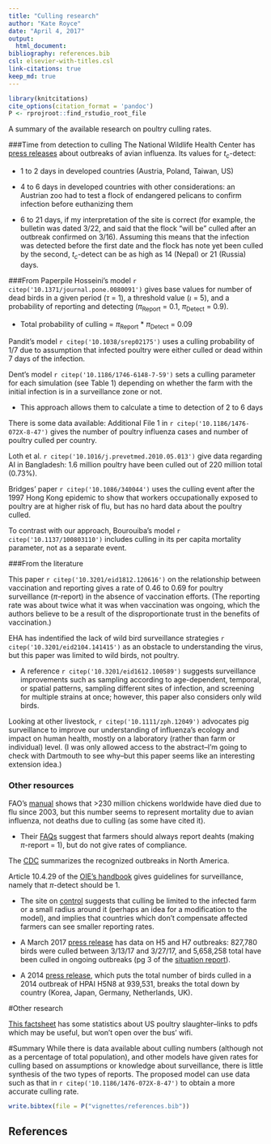 ```yaml
---
title: "Culling research"
author: "Kate Royce"
date: "April 4, 2017"
output:
  html_document:
bibliography: references.bib
csl: elsevier-with-titles.csl
link-citations: true
keep_md: true
---
```


```r
library(knitcitations)
cite_options(citation_format = 'pandoc')
P <- rprojroot::find_rstudio_root_file
```

A summary of the available research on poultry culling rates.

###Time from detection to culling
The National Wildlife Health Center has [press releases](https://www.nwhc.usgs.gov/disease_information/avian_influenza/) about outbreaks of avian influenza. Its values for $t_c$-detect:

- 1 to 2 days in developed countries (Austria, Poland, Taiwan, US)

- 4 to 6 days in developed countries with other considerations: an Austrian zoo had to test a flock of endangered pelicans to confirm infection before euthanizing them

- 6 to 21 days, if my interpretation of the site is correct (for example, the bulletin was dated 3/22, and said that the flock "will be" culled after an outbreak confirmed on 3/16). Assuming this means that the infection was detected before the first date and the flock has note yet been culled by the second, $t_c$-detect can be as high as 14 (Nepal) or 21 (Russia) days.

###From Paperpile
Hosseini's model `r citep('10.1371/journal.pone.0080091')` gives base values for number of dead birds in a given period ($\tau$ = 1), a threshold value ($\iota$ = 5), and a probability of reporting and detecting ($\pi$~Report~ = 0.1, $\pi$~Detect~ = 0.9).

- Total probability of culling = $\pi$~Report~ * $\pi$~Detect~ = 0.09

Pandit's model `r citep('10.1038/srep02175')` uses a culling probability of 1/7 due to assumption that infected poultry were either culled or dead within 7 days of the infection. 

Dent's model `r citep('10.1186/1746-6148-7-59')` sets a culling parameter for each simulation (see Table 1) depending on whether the farm with the initial infection is in a surveillance zone or not.

- This approach allows them to calculate a time to detection of 2 to 6 days 

There is some data available: Additional File 1 in `r citep('10.1186/1476-072X-8-47')` gives the number of poultry influenza cases and number of poultry culled per country.

Loth et al. `r citep('10.1016/j.prevetmed.2010.05.013')` give data regarding AI in Bangladesh: 1.6 million poultry have been culled out of 220 million total (0.73%).

Bridges' paper `r citep('10.1086/340044')` uses the culling event after the 1997 Hong Kong epidemic to show that workers occupationally exposed to poultry are at higher risk of flu, but has no hard data about the poultry culled.

To contrast with our approach, Bourouiba's model `r citep('10.1137/100803110')` includes culling in its per capita mortality parameter, not as a separate event.

###From the literature

This paper `r citep('10.3201/eid1812.120616')` on the relationship between vaccination and reporting gives a rate of 0.46 to 0.69 for poultry surveillance ($\pi$-report) in the absence of vaccination efforts. (The reporting rate was about twice what it was when vaccination was ongoing, which the authors believe to be a result of the disproportionate trust in the benefits of vaccination.)

EHA has indentified the lack of wild bird surveillance strategies `r citep('10.3201/eid2104.141415')` as an obstacle to understanding the virus, but this paper was limited to wild birds, not poultry.

- A reference `r citep('10.3201/eid1612.100589')` suggests surveillance improvements such as sampling according to age-dependent, temporal, or spatial patterns, sampling different sites of infection, and screening for multiple strains at once; however, this paper also considers only wild birds.

Looking at other livestock, `r citep('10.1111/zph.12049')` advocates pig surveillance to improve our understanding of influenza's ecology and impact on human health, mostly on a laboratory (rather than farm or individual) level. (I was only allowed access to the abstract--I'm going to check with Dartmouth to see why--but this paper seems like an interesting extension idea.)


### Other resources

FAO's [manual](http://www.fao.org/3/a-a1521e.pdf) shows that  >230 million chickens worldwide have died due to flu since 2003, but this number seems to represent mortality due to avian influenza, not deaths due to culling (as some  have cited it).

- Their [FAQs](http://www.fao.org/avianflu/en/qanda.html) suggest that farmers should always report deahts (making $\pi$-report = 1), but do not give rates of compliance.

The [CDC](https://www.cdc.gov/flu/avianflu/outbreaks.htm) summarizes the recognized outbreaks in North America.

Article 10.4.29 of the [OIE's handbook](http://www.oie.int/index.php?id=169&L=0&htmfile=chapitre_avian_influenza_viruses.htm) gives guidelines for surveillance, namely that $\pi$-detect should be 1.

- The site on [control](http://www.oie.int/en/animal-health-in-the-world/web-portal-on-avian-influenza/early-detection-warning-diagnostic-confirmation/) suggests that culling be limited to the infected farm or a small radius around it (perhaps an idea for a modification to the model), and implies that countries which don't compensate affected farmers can see smaller reporting rates.

- A March 2017 [press release](http://www.oie.int/en/animal-health-in-the-world/update-on-avian-influenza/2017/) has data on H5 and H7 outbreaks: 827,780 birds were culled between 3/13/17 and 3/27/17, and 5,658,258 total have been culled in ongoing outbreaks (pg 3 of the [situation report](http://www.oie.int/fileadmin/Home/eng/Animal_Health_in_the_World/docs/pdf/OIE_AI_situation_report/OIE_SituationReport__AI_3_28Mar2017.pdf)).

- A 2014 [press release](http://www.oie.int/for-the-media/press-releases/detail/article/questions-and-answers-on-high-pathogenic-h5n8-avian-influenza-strain-update-27112014/), which puts the total number of birds culled in a 2014 outbreak of HPAI H5N8 at 939,531, breaks the total down by country (Korea, Japan, Germany, Netherlands, UK).

#Other research

[This factsheet](https://www.usda.gov/sites/default/files/documents/nass-poultry-stats-factsheet.pdf) has some statistics about US poultry slaughter--links to pdfs which may be useful, but won't open over the bus' wifi.


#Summary 
While there is data available about culling numbers (although not as a percentage of total population), and other models have given rates for culling based on assumptions or knowledge about surveillance, there is little synthesis of the two types of reports. The proposed model can use data such as that in `r citep('10.1186/1476-072X-8-47')` to obtain a more accurate culling rate.


```r
write.bibtex(file = P("vignettes/references.bib"))
```

## References

<div id="refs"></div>
